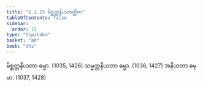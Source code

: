 ```yaml
---
title: "1.1.15 မိစ္ဆတ္တနိယတတ္တိက"
tableOfContents: false
sidebar:
  order: 15
type: "tipitaka"
basket: "ab"
book: "dhs"
---
```



<DynamicBreadcrumb />

<Division number="15" book="dhs" e="ch" v="29" p="3">

<Paragraph number="44" book="dhs">
မိစ္ဆတ္တနိယတာ ဓမ္မာ. (<Emphasis>1035, 1426</Emphasis>)
</Paragraph>

<Paragraph number="45" book="dhs">
သမ္မတ္တနိယတာ ဓမ္မာ. (<Emphasis>1036, 1427</Emphasis>)
</Paragraph>

<Paragraph number="46" book="dhs">
အနိယတာ ဓမ္မာ. (<Emphasis>1037, 1428</Emphasis>)
</Paragraph>
</Division>